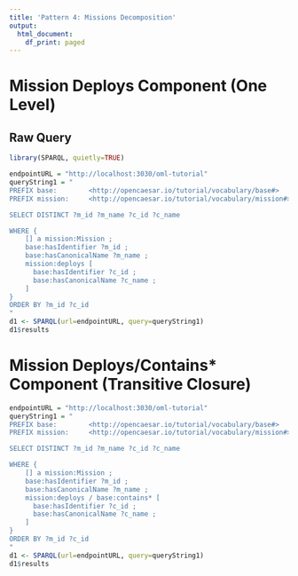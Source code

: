 ```yaml
---
title: 'Pattern 4: Missions Decomposition'
output:
  html_document:
    df_print: paged
---
```


# Mission Deploys Component (One Level)

## Raw Query

```r
library(SPARQL, quietly=TRUE)

endpointURL = "http://localhost:3030/oml-tutorial"
queryString1 = "
PREFIX base:        <http://opencaesar.io/tutorial/vocabulary/base#>
PREFIX mission:     <http://opencaesar.io/tutorial/vocabulary/mission#>

SELECT DISTINCT ?m_id ?m_name ?c_id ?c_name

WHERE {
	[] a mission:Mission ;
    base:hasIdentifier ?m_id ;
    base:hasCanonicalName ?m_name ;
    mission:deploys [
      base:hasIdentifier ?c_id ;
      base:hasCanonicalName ?c_name ;
    ]
}
ORDER BY ?m_id ?c_id
"
d1 <- SPARQL(url=endpointURL, query=queryString1)
d1$results
```

# Mission Deploys/Contains* Component (Transitive Closure)
```r
endpointURL = "http://localhost:3030/oml-tutorial"
queryString1 = "
PREFIX base:        <http://opencaesar.io/tutorial/vocabulary/base#>
PREFIX mission:     <http://opencaesar.io/tutorial/vocabulary/mission#>

SELECT DISTINCT ?m_id ?m_name ?c_id ?c_name

WHERE {
	[] a mission:Mission ;
    base:hasIdentifier ?m_id ;
    base:hasCanonicalName ?m_name ;
    mission:deploys / base:contains* [
      base:hasIdentifier ?c_id ;
      base:hasCanonicalName ?c_name ;
    ]
}
ORDER BY ?m_id ?c_id
"
d1 <- SPARQL(url=endpointURL, query=queryString1)
d1$results
```
